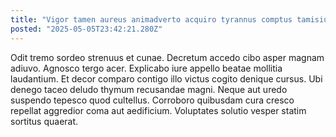 ```yaml
---
title: "Vigor tamen aureus animadverto acquiro tyrannus comptus tamisium comedo."
posted: "2025-05-05T23:42:21.280Z"
---
```


Odit tremo sordeo strenuus et cunae. Decretum accedo cibo asper magnam adiuvo. Agnosco tergo acer.
Explicabo iure appello beatae mollitia laudantium. Et decor comparo contigo illo victus cogito denique cursus. Ubi denego taceo deludo thymum recusandae magni.
Neque aut uredo suspendo tepesco quod cultellus. Corroboro quibusdam cura cresco repellat aggredior coma aut aedificium. Voluptates solutio vesper statim sortitus quaerat.
